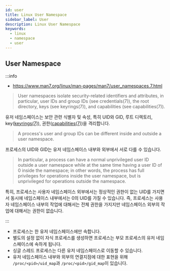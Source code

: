 ```yaml
---
id: user
title: Linux User Namespace
sidebar_label: User
description: Linux User Namespace
keywords:
  - linux
  - namespace
  - user
---
```


## User Namespace

:::info

- https://www.man7.org/linux/man-pages/man7/user_namespaces.7.html

> User namespaces isolate security-related identifiers and attributes, in particular, user IDs and group IDs (see credentials(7)), the root directory, keys (see keyrings(7)), and capabilities (see capabilities(7)).

유저 네임스페이스는 보안 관련 식별자 및 속성, 특히 UID와 GID, 루트 디렉토리, key([keyrings(7)](https://www.man7.org/linux/man-pages/man7/keyrings.7.html)), 권한([capabilities(7)](https://www.man7.org/linux/man-pages/man7/capabilities.7.html))을 격리합니다.

> A process's user and group IDs can be different inside and outside a user namespace.

프로세스의 UID와 GID는 유저 네임스페이스 내부와 외부에서 서로 다를 수 있습니다.

> In particular, a process can have a normal unprivileged user ID outside a user namespace while at the same time having a user ID of 0 inside the namespace; in other words, the process has full privileges for operations inside the user namespace, but is unprivileged for operations outside the namespace.

특히, 프로세스는 사용자 네임스페이스 외부에서는 정상적인 권한이 없는 UID를 가지면서 동시에 네임스페이스 내부에서는 0의 UID를 가질 수 있습니다. 즉, 프로세스는 사용자 네임스페이스 내부의 작업에 대해서는 전체 권한을 가지지만 네임스페이스 외부의 작업에 대해서는 권한이 없습니다.

:::

- 프로세스는 한 유저 네임스페이스에만 속합니다.
- 별도의 설정 없이 자식 프로세스를 생성하면 프로세스는 부모 프로세스의 유저 네임스페이스에 속하게 됩니다.
- 싱글 스레드 프로세스는 다른 유저 네임스페이스로 이동할 수 있습니다.
- 유저 네임스페이스 내부와 외부의 연결지점에 대한 표현을 위해 `/proc/<pid>/uid_map`과 `/proc/<pid>/gid_map`이 있습니다.
